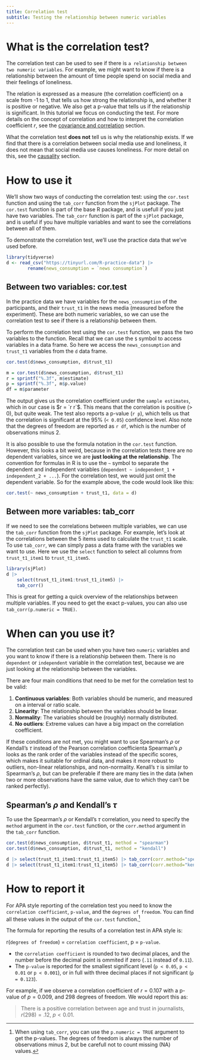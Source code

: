 ```yaml
---
title: Correlation test
subtitle: Testing the relationship between numeric variables
---
```


# What is the correlation test?

The correlation test can be used to see if there is `a relationship between two numeric variables`.
For example, we might want to know if there is a relationship between the amount of time people spend on social media and their feelings of loneliness.

The relation is expressed as a measure (the correlation coefficient) on a scale from -1 to 1, that tells us how strong the relationship is, and whether it is positive or negative.
We also get a p-value that tells us if the relationship is significant.
In this tutorial we focus on conducting the test. For more details on the concept of correlation and how to interpret the correlation coefficient $r$, see the [covariance and correlation](../concepts/covariance-and-correlation.qmd) section.

What the correlation test **does not** tell us is why the relationship exists.
If we find that there is a correlation between social media use and loneliness, it does not mean that social media use causes loneliness.
For more detail on this, see the [causality](../concepts/causality.qmd) section.

# How to use it

We'll show two ways of conducting the correlation test: using the `cor.test` function and using the `tab_corr` function from the `sjPlot` package.
The `cor.test` function is part of the base R package, and is usefull if you just have two variables.
The `tab_corr` function is part of the `sjPlot` package, and is useful if you have multiple variables and want to see the correlations between all of them.

To demonstrate the correlation test, we'll use the practice data that we've used before.
```r
library(tidyverse)
d <- read_csv("https://tinyurl.com/R-practice-data") |>
        rename(news_consumption = `news consumption`)
```

## Between two variables: cor.test

In the practice data we have variables for the `news_consumption` of the participants, and their `trust_t1` in the news media (measured before the experiment).
These are both numeric variables, so we can use the correlation test to see if there is a relationship between them. 

To perform the correlation test using the `cor.test` function, we pass the two variables to the function.
Recall that we can use the `$` symbol to access variables in a data frame.
So here we access the `news_consumption` and `trust_t1` variables from the `d` data frame.

```r
cor.test(d$news_consumption, d$trust_t1)
```

```r
m = cor.test(d$news_consumption, d$trust_t1)
r = sprintf("%.3f", m$estimate)
p = sprintf("%.3f", m$p.value)
df = m$parameter
```

The output gives us the correlation coefficient under the `sample estimates`, which in our case is $r = `r r`$.
This means that the correlation is positive (> 0), but quite weak.
The test also reports a p-value (`r p`), which tells us that the correlation is significant at the $95\%$ (`< 0.05`) confidence level. 
Also note that the degrees of freedom are reported as `r df`, which is the number of observations minus 2.

::: {.callout-note title="cor.test using the formula notation" collapse="true"}

It is also possible to use the formula notation in the `cor.test` function.
However, this looks a bit weird, because in the correlation tests there are no dependent variables, since we are **just looking at the relationship**.
The convention for formulas in R is to use the `~` symbol to separate the dependent and independent variables (`dependent ~ independent_1 + independent_2 + ...`).
For the correlation test, we would just omit the dependent variable.
So for the example above, the code would look like this:

```r
cor.test(~ news_consumption + trust_t1, data = d)
```
:::

## Between more variables: tab_corr

If we need to see the correlations between multiple variables, we can use the `tab_corr` function from the `sjPlot` package.
For example, let's look at the correlations between the 5 items used to calculate the `trust_t1` scale.
To use `tab_corr`, we can simply pass a data frame with the variables we want to use.
Here we use the `select` function to select all columns from `trust_t1_item1` to `trust_t1_item5`.

```r
library(sjPlot)
d |>
    select(trust_t1_item1:trust_t1_item5) |>
    tab_corr()
```

This is great for getting a quick overview of the relationships between multiple variables.
If you need to get the exact p-values, you can also use `tab_corr(p.numeric = TRUE)`.


# When can you use it?

The correlation test can be used when you have two `numeric` variables and you want to know if there is a relationship between them.
There is no `dependent` or `independent` variable in the correlation test, because we are just looking at the relationship between the variables.   

There are four main conditions that need to be met for the correlation test to be valid:

1. **Continuous variables**: Both variables should be numeric, and measured on a interval or ratio scale.
2. **Linearity**: The relationship between the variables should be linear.
3. **Normality**: The variables should be (roughly) normally distributed. 
4. **No outliers**: Extreme values can have a big impact on the correlation coefficient.

If these conditions are not met, you might want to use Spearman's $\rho$ or Kendall's $\tau$ instead of the Pearson correlation coefficienta
Spearman's $\rho$ looks as the rank order of the variables instead of the specific scores, which makes it suitable for ordinal data, and makes it more robust to outliers, non-linear relationships, and non-normality.
Kenall's $\tau$ is similar to Spearman's $\rho$, but can be preferable if there are many ties in the data (when two or more observations have the same value, due to which they can't be ranked perfectly).

## Spearman's $\rho$ and Kendall's $\tau$

To use the Spearman's $\rho$ or Kendall's $\tau$ correlation, you need to specify the `method` argument in the `cor.test` function, or the `corr.method` argument in the `tab_corr` function.

```r
cor.test(d$news_consumption, d$trust_t1, method = "spearman")
cor.test(d$news_consumption, d$trust_t1, method = "kendall")

d |> select(trust_t1_item1:trust_t1_item5) |> tab_corr(corr.method="spearman")
d |> select(trust_t1_item1:trust_t1_item5) |> tab_corr(corr.method="kendall")
```


# How to report it

For APA style reporting of the correlation test you need to know the `correlation coefficient`, `p-value`, and the `degrees of freedom`. 
You can find all these values in the output of the `cor.test` function.[^1] 

[^1]: When using `tab_corr`, you can use the `p.numeric = TRUE` argument to get the p-values.
The degrees of freedom is always the number of observations minus 2, but be carefull not to count missing (NA) values.  

The formula for reporting the results of a correlation test in APA style is:

r(`degrees of freedom`) = `correlation coefficient`, p = `p-value`.

* the `correlation coefficient` is rounded to two decimal places, and the number before the decimal point is ommited if zero (`.11` instead of `0.11`).
* The `p-value` is reported for the smallest significant level (`p < 0.05`, `p < 0.01` or `p < 0.001`), or in full with three decimal places if not significant (`p = 0.123`).



For example, if we observe a correlation coefficient of $r = 0.107$ with a p-value of $p = 0.009$, and $298$ degrees of freedom. 
We would report this as:

> There is a positive correlation between age and trust in journalists, $r(298) = .12$, $p < 0.01$.


